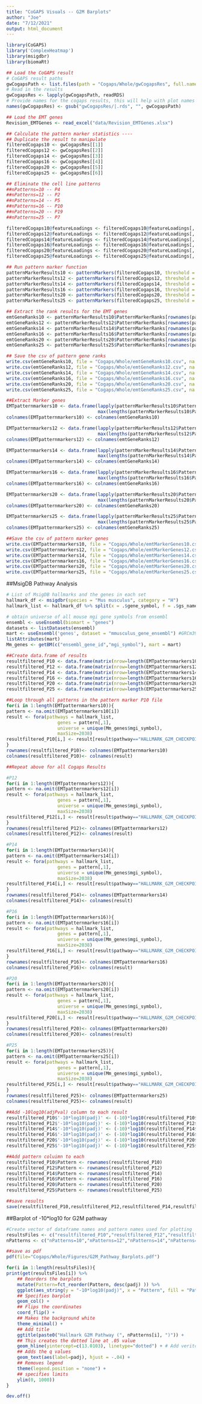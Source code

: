 ```yaml
---
title: "CoGAPS Visuals -- G2M Barplots"
author: "Joe"
date: "7/12/2021"
output: html_document
---
```


```r
library(CoGAPS)
library('ComplexHeatmap')
library(msigdbr)
library(biomaRt)
```

```r
## Load the CoGAPS result
# CoGAPS result paths
gwCogapsPath <- list.files(path = "Cogaps/Whole/gwCogapsRes", full.names = TRUE)
# Read in the results
gwCogapsRes <- lapply(gwCogapsPath, readRDS)
# Provide names for the cogaps results, this will help with plot names
names(gwCogapsRes) <- gsub("gwCogapsRes/|.rds", "", gwCogapsPath)

## Load the EMT genes
Revision_EMTGenes <- read_excel("data/Revision_EMTGenes.xlsx")
```

```r
## Calculate the pattern marker statistics ----
## Duplicate the result to manipulate 
filteredCogaps10 <- gwCogapsRes[[1]]
filteredCogaps12 <- gwCogapsRes[[2]]
filteredCogaps14 <- gwCogapsRes[[3]]
filteredCogaps16 <- gwCogapsRes[[4]]
filteredCogaps20 <- gwCogapsRes[[5]]
filteredCogaps25 <- gwCogapsRes[[6]]

## Eliminate the cell line patterns
##nPatterns=10 -- P4
##nPatterns=12 -- P2
##nPatterns=14 -- P5
##nPatterns=16 -- P10
##nPatterns=20 -- P19
##nPatterns=25 -- P7

filteredCogaps10@featureLoadings <- filteredCogaps10@featureLoadings[, !colnames(filteredCogaps10@featureLoadings) %in%c("Pattern_4")]
filteredCogaps12@featureLoadings <- filteredCogaps12@featureLoadings[, !colnames(filteredCogaps12@featureLoadings) %in%c("Pattern_2")]
filteredCogaps14@featureLoadings <- filteredCogaps14@featureLoadings[, !colnames(filteredCogaps14@featureLoadings) %in%c("Pattern_5")]
filteredCogaps16@featureLoadings <- filteredCogaps16@featureLoadings[, !colnames(filteredCogaps16@featureLoadings) %in%c("Pattern_10")]
filteredCogaps20@featureLoadings <- filteredCogaps20@featureLoadings[, !colnames(filteredCogaps20@featureLoadings) %in%c("Pattern_19")]
filteredCogaps25@featureLoadings <- filteredCogaps25@featureLoadings[, !colnames(filteredCogaps25@featureLoadings) %in%c("Pattern_7")]

## Run pattern marker function
patternMarkerResults10 <- patternMarkers(filteredCogaps10, threshold = "cut")
patternMarkerResults12 <- patternMarkers(filteredCogaps12, threshold = "cut")
patternMarkerResults14 <- patternMarkers(filteredCogaps14, threshold = "cut")
patternMarkerResults16 <- patternMarkers(filteredCogaps16, threshold = "cut")
patternMarkerResults20 <- patternMarkers(filteredCogaps20, threshold = "cut")
patternMarkerResults25 <- patternMarkers(filteredCogaps25, threshold = "cut")

## Extract the rank results for the EMT genes
emtGeneRanks10 <- patternMarkerResults10$PatternMarkerRanks[rownames(patternMarkerResults10$PatternMarkerRanks) %in% Revision_EMTGenes$Name, ]
emtGeneRanks12 <- patternMarkerResults12$PatternMarkerRanks[rownames(patternMarkerResults12$PatternMarkerRanks) %in% Revision_EMTGenes$Name, ]
emtGeneRanks14 <- patternMarkerResults14$PatternMarkerRanks[rownames(patternMarkerResults14$PatternMarkerRanks) %in% Revision_EMTGenes$Name, ]
emtGeneRanks16 <- patternMarkerResults16$PatternMarkerRanks[rownames(patternMarkerResults16$PatternMarkerRanks) %in% Revision_EMTGenes$Name, ]
emtGeneRanks20 <- patternMarkerResults20$PatternMarkerRanks[rownames(patternMarkerResults20$PatternMarkerRanks) %in% Revision_EMTGenes$Name, ]
emtGeneRanks25 <- patternMarkerResults25$PatternMarkerRanks[rownames(patternMarkerResults25$PatternMarkerRanks) %in% Revision_EMTGenes$Name, ]

## Save the csv of pattern gene ranks
write.csv(emtGeneRanks10, file = "Cogaps/Whole/emtGeneRanks10.csv", na = "")
write.csv(emtGeneRanks12, file = "Cogaps/Whole/emtGeneRanks12.csv", na = "")
write.csv(emtGeneRanks14, file = "Cogaps/Whole/emtGeneRanks14.csv", na = "")
write.csv(emtGeneRanks16, file = "Cogaps/Whole/emtGeneRanks16.csv", na = "")
write.csv(emtGeneRanks20, file = "Cogaps/Whole/emtGeneRanks20.csv", na = "")
write.csv(emtGeneRanks25, file = "Cogaps/Whole/emtGeneRanks25.csv", na = "")

##Extract Marker genes
EMTpatternmarkers10 <- data.frame(lapply(patternMarkerResults10$PatternMarkers, "length<-",
                                  max(lengths(patternMarkerResults10$PatternMarkers))))
colnames(EMTpatternmarkers10) <- colnames(emtGeneRanks10)

EMTpatternmarkers12 <- data.frame(lapply(patternMarkerResults12$PatternMarkers, "length<-",
                                  max(lengths(patternMarkerResults12$PatternMarkers))))
colnames(EMTpatternmarkers12) <- colnames(emtGeneRanks12)

EMTpatternmarkers14 <- data.frame(lapply(patternMarkerResults14$PatternMarkers, "length<-",
                                  max(lengths(patternMarkerResults14$PatternMarkers))))
colnames(EMTpatternmarkers14) <- colnames(emtGeneRanks14)

EMTpatternmarkers16 <- data.frame(lapply(patternMarkerResults16$PatternMarkers, "length<-",
                                  max(lengths(patternMarkerResults16$PatternMarkers))))
colnames(EMTpatternmarkers16) <- colnames(emtGeneRanks16)

EMTpatternmarkers20 <- data.frame(lapply(patternMarkerResults20$PatternMarkers, "length<-",
                                  max(lengths(patternMarkerResults20$PatternMarkers))))
colnames(EMTpatternmarkers20) <- colnames(emtGeneRanks20)

EMTpatternmarkers25 <- data.frame(lapply(patternMarkerResults25$PatternMarkers, "length<-",
                                  max(lengths(patternMarkerResults25$PatternMarkers))))
colnames(EMTpatternmarkers25) <- colnames(emtGeneRanks25)

##Save the csv of pattern marker genes
write.csv(EMTpatternmarkers10, file = "Cogaps/Whole/emtMarkerGenes10.csv", na = "")
write.csv(EMTpatternmarkers12, file = "Cogaps/Whole/emtMarkerGenes12.csv", na = "")
write.csv(EMTpatternmarkers14, file = "Cogaps/Whole/emtMarkerGenes14.csv", na = "")
write.csv(EMTpatternmarkers16, file = "Cogaps/Whole/emtMarkerGenes16.csv", na = "")
write.csv(EMTpatternmarkers20, file = "Cogaps/Whole/emtMarkerGenes20.csv", na = "")
write.csv(EMTpatternmarkers25, file = "Cogaps/Whole/emtMarkerGenes25.csv", na = "")

```

##MsigDB Pathway Analysis
```r
# List of MsigDB hallmarks and the genes in each set
hallmark_df <- msigdbr(species = "Mus musculus", category = "H")
hallmark_list <- hallmark_df %>% split(x = .$gene_symbol, f = .$gs_name)

# obtain universe of all mouse mgi gene symbols from ensembl
ensembl <- useEnsembl(biomart = "genes")
datasets <- listDatasets(ensembl)
mart <- useEnsembl('genes', dataset = "mmusculus_gene_ensembl") #GRCm39
listAttributes(mart)
Mm_genes <- getBM(c("ensembl_gene_id","mgi_symbol"), mart = mart)

##Create data.frame of results
resultfiltered_P10 <- data.frame(matrix(nrow=length(EMTpatternmarkers10),ncol=6))
resultfiltered_P12 <- data.frame(matrix(nrow=length(EMTpatternmarkers12),ncol=6))
resultfiltered_P14 <- data.frame(matrix(nrow=length(EMTpatternmarkers14),ncol=6))
resultfiltered_P16 <- data.frame(matrix(nrow=length(EMTpatternmarkers16),ncol=6))
resultfiltered_P20 <- data.frame(matrix(nrow=length(EMTpatternmarkers20),ncol=6))
resultfiltered_P25 <- data.frame(matrix(nrow=length(EMTpatternmarkers25),ncol=6))

##Loop through all patterns in the pattern marker P10 file
for(i in 1:length(EMTpatternmarkers10)){
pattern <- na.omit(EMTpatternmarkers10[i])
result <- fora(pathways = hallmark_list,
                   genes = pattern[,1],
                   universe = unique(Mm_genes$mgi_symbol),
                   maxSize=2038)
resultfiltered_P10[i,] <- result[result$pathway=="HALLMARK_G2M_CHECKPOINT",]
}
rownames(resultfiltered_P10)<- colnames(EMTpatternmarkers10)
colnames(resultfiltered_P10)<- colnames(result)

##Repeat above for all Cogaps Results

#P12
for(i in 1:length(EMTpatternmarkers12)){
pattern <- na.omit(EMTpatternmarkers12[i])
result <- fora(pathways = hallmark_list,
                   genes = pattern[,1],
                   universe = unique(Mm_genes$mgi_symbol),
                   maxSize=2038)
resultfiltered_P12[i,] <- result[result$pathway=="HALLMARK_G2M_CHECKPOINT",]
}
rownames(resultfiltered_P12)<- colnames(EMTpatternmarkers12)
colnames(resultfiltered_P12)<- colnames(result)

#P14
for(i in 1:length(EMTpatternmarkers14)){
pattern <- na.omit(EMTpatternmarkers14[i])
result <- fora(pathways = hallmark_list,
                   genes = pattern[,1],
                   universe = unique(Mm_genes$mgi_symbol),
                   maxSize=2038)
resultfiltered_P14[i,] <- result[result$pathway=="HALLMARK_G2M_CHECKPOINT",]
}
rownames(resultfiltered_P14)<- colnames(EMTpatternmarkers14)
colnames(resultfiltered_P14)<- colnames(result)

#P16
for(i in 1:length(EMTpatternmarkers16)){
pattern <- na.omit(EMTpatternmarkers16[i])
result <- fora(pathways = hallmark_list,
                   genes = pattern[,1],
                   universe = unique(Mm_genes$mgi_symbol),
                   maxSize=2038)
resultfiltered_P16[i,] <- result[result$pathway=="HALLMARK_G2M_CHECKPOINT",]
}
rownames(resultfiltered_P16)<- colnames(EMTpatternmarkers16)
colnames(resultfiltered_P16)<- colnames(result)

#P20
for(i in 1:length(EMTpatternmarkers20)){
pattern <- na.omit(EMTpatternmarkers20[i])
result <- fora(pathways = hallmark_list,
                   genes = pattern[,1],
                   universe = unique(Mm_genes$mgi_symbol),
                   maxSize=2038)
resultfiltered_P20[i,] <- result[result$pathway=="HALLMARK_G2M_CHECKPOINT",]
}
rownames(resultfiltered_P20)<- colnames(EMTpatternmarkers20)
colnames(resultfiltered_P20)<- colnames(result)

#P25
for(i in 1:length(EMTpatternmarkers25)){
pattern <- na.omit(EMTpatternmarkers25[i])
result <- fora(pathways = hallmark_list,
                   genes = pattern[,1],
                   universe = unique(Mm_genes$mgi_symbol),
                   maxSize=2038)
resultfiltered_P25[i,] <- result[result$pathway=="HALLMARK_G2M_CHECKPOINT",]
}
rownames(resultfiltered_P25)<- colnames(EMTpatternmarkers25)
colnames(resultfiltered_P25)<- colnames(result)

##Add -10log10(adjPval) column to each result
resultfiltered_P10$'-10*log10(padj)' <- (-10)*log10(resultfiltered_P10$padj)
resultfiltered_P12$'-10*log10(padj)' <- (-10)*log10(resultfiltered_P12$padj)
resultfiltered_P14$'-10*log10(padj)' <- (-10)*log10(resultfiltered_P14$padj)
resultfiltered_P16$'-10*log10(padj)' <- (-10)*log10(resultfiltered_P16$padj)
resultfiltered_P20$'-10*log10(padj)' <- (-10)*log10(resultfiltered_P20$padj)
resultfiltered_P25$'-10*log10(padj)' <- (-10)*log10(resultfiltered_P25$padj)

##Add pattern coluimn to each
resultfiltered_P10$Pattern <- rownames(resultfiltered_P10)
resultfiltered_P12$Pattern <- rownames(resultfiltered_P12)
resultfiltered_P14$Pattern <- rownames(resultfiltered_P14)
resultfiltered_P16$Pattern <- rownames(resultfiltered_P16)
resultfiltered_P20$Pattern <- rownames(resultfiltered_P20)
resultfiltered_P25$Pattern <- rownames(resultfiltered_P25)

##save results
save(resultfiltered_P10,resultfiltered_P12,resultfiltered_P14,resultfiltered_P16,resultfiltered_P20,resultfiltered_P25, file="Cogaps/Whole/G2M_Hallmark_results.rda")
```

##Barplot of -10*log10 for G2M pathway
```r
#Create vector of dataframe names and pattern names used for plotting
resultsFiles <- c("resultfiltered_P10","resultfiltered_P12","resultfiltered_P14","resultfiltered_P16","resultfiltered_P20","resultfiltered_P25")
nPatterns <- c("nPatterns=10","nPatterns=12","nPatterns=14","nPatterns=16","nPatterns=20", "nPatterns=25")

##save as pdf
pdf(file="Cogaps/Whole/Figures/G2M_Pathway_Barplots.pdf")

for(i in 1:length(resultsFiles)){
print(get(resultsFiles[i]) %>% 
    ## Reorders the barplots
    mutate(Pattern=fct_reorder(Pattern, desc(padj) )) %>%
    ggplot(aes_string(y = "-10*log10(padj)", x = "Pattern", fill = "Pattern")) +
    ## Specifies barplot
    geom_col() +
    ## Flips the coordinates
    coord_flip() +
    ## Makes the background white
    theme_minimal() +
    ## Add title
    ggtitle(paste0("Hallmark G2M Pathway (", nPatterns[i], ")")) +
    ## This creates the dotted line at .05 value 
    geom_hline(yintercept=c(13.0103), linetype="dotted") + # Add veritcle line to show significances
    ## Adds the q values
    geom_text(aes(label=padj), hjust = -.04) +
    ## Removes legend
    theme(legend.position = "none") +
    ## specifies limits 
    ylim(0, 1000))
}

dev.off()
```

